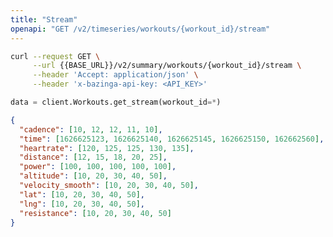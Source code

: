 ```yaml
---
title: "Stream"
openapi: "GET /v2/timeseries/workouts/{workout_id}/stream"
---
```


<RequestExample>

```bash Bash
curl --request GET \
     --url {{BASE_URL}}/v2/summary/workouts/{workout_id}/stream \
     --header 'Accept: application/json' \
     --header 'x-bazinga-api-key: <API_KEY>'
```

```python Python
data = client.Workouts.get_stream(workout_id=*)
```

</RequestExample>

<ResponseExample>

```json Example
{
  "cadence": [10, 12, 12, 11, 10],
  "time": [1626625123, 1626625140, 1626625145, 1626625150, 162662560],
  "heartrate": [120, 125, 125, 130, 135],
  "distance": [12, 15, 18, 20, 25],
  "power": [100, 100, 100, 100, 100],
  "altitude": [10, 20, 30, 40, 50],
  "velocity_smooth": [10, 20, 30, 40, 50],
  "lat": [10, 20, 30, 40, 50],
  "lng": [10, 20, 30, 40, 50],
  "resistance": [10, 20, 30, 40, 50]
}
```

</ResponseExample>
